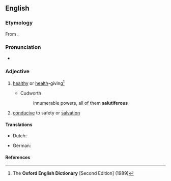 ==English==

===Etymology===
From {{der|en|la|salūtifer||[[bear]]ing [[health]], [[health-giving]]}}.

===Pronunciation===
* {{a|RP}} {{IPA|/sæljʊˈtɪfɛɹəs/|lang=en}}

===Adjective===
{{en-adj}}

# {{lb|en|dated}} [[healthy]] or [[health]]-giving<ref name="OED-def">The '''Oxford English Dictionary''' [Second Edition] (1989)</ref>
#* Cudworth
#*: innumerable powers, all of them '''salutiferous'''
# [[conducive]] to safety or [[salvation]]

====Translations====
{{trans-top|healthy or health-giving}}
* Dutch: {{t+|nl|heilzaam}}
{{trans-mid}}
* German: {{t+|de|heilbringend}}
{{trans-bottom}}

====References====
<references/>